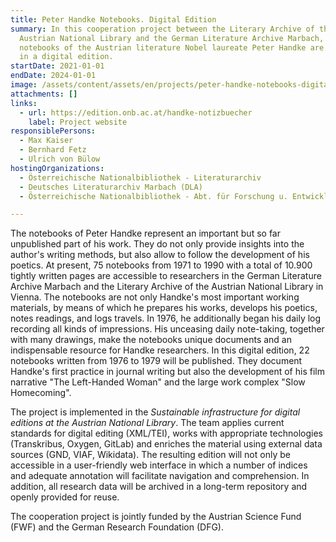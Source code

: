```yaml
---
title: Peter Handke Notebooks. Digital Edition
summary: In this cooperation project between the Literary Archive of the
  Austrian National Library and the German Literature Archive Marbach, 22
  notebooks of the Austrian literature Nobel laureate Peter Handke are published
  in a digital edition.
startDate: 2021-01-01
endDate: 2024-01-01
image: /assets/content/assets/en/projects/peter-handke-notebooks-digital-edition/projektlogo_lowres_2.png
attachments: []
links:
  - url: https://edition.onb.ac.at/handke-notizbuecher
    label: Project website
responsiblePersons:
  - Max Kaiser
  - Bernhard Fetz
  - Ulrich von Bülow
hostingOrganizations:
  - Österreichische Nationalbibliothek - Literaturarchiv
  - Deutsches Literaturarchiv Marbach (DLA)
  - Österreichische Nationalbibliothek - Abt. für Forschung u. Entwicklung

---
```

The notebooks of Peter Handke represent an important but so far unpublished part of his work. They do not only provide insights into the author's writing methods, but also allow to follow the development of his poetics. At present, 75 notebooks from 1971 to 1990 with a total of 10.900 tightly written pages are accessible to researchers in the German Literature Archive Marbach and the Literary Archive of the Austrian National Library in Vienna. The notebooks are not only Handke's most important working materials, by means of which he prepares his works, develops his poetics, notes readings, and logs travels. In 1976, he additionally began his daily log recording all kinds of impressions. His unceasing daily note-taking, together with many drawings, make the notebooks unique documents and an indispensable resource for Handke researchers. In this digital edition, 22 notebooks written from 1976 to 1979 will be published. They document Handke's first practice in journal writing but also the development of his film narrative "The Left-Handed Woman" and the large work complex "Slow Homecoming".

The project is implemented in the _Sustainable infrastructure for digital editions at the Austrian National Library_. The team applies current standards for digital editing (XML/TEI), works with appropriate technologies (Transkribus, Oxygen, GitLab) and enriches the material using external data sources (GND, VIAF, Wikidata). The resulting edition will not only be accessible in a user-friendly web interface in which a number of indices and adequate annotation will facilitate navigation and comprehension. In addition, all research data will be archived in a long-term repository and openly provided for reuse.

The cooperation project is jointly funded by the Austrian Science Fund (FWF) and the German Research Foundation (DFG).
